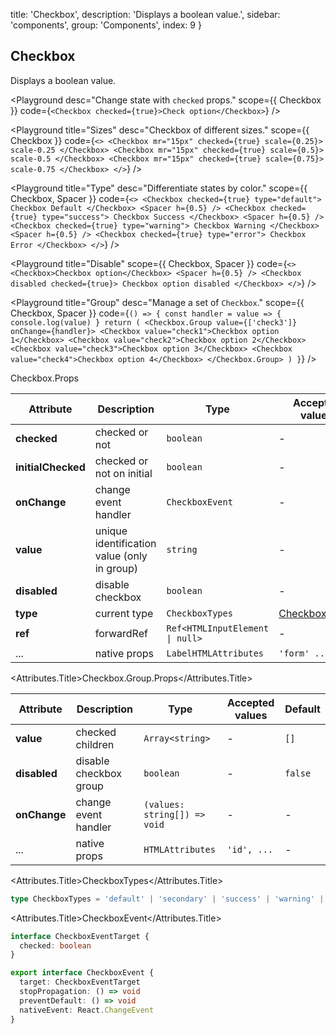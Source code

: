 
  title: 'Checkbox',
  description: 'Displays a boolean value.',
  sidebar: 'components',
  group: 'Components',
  index: 9
}

## Checkbox

Displays a boolean value.

<Playground
  desc="Change state with `checked` props."
  scope={{ Checkbox }}
  code={`
<Checkbox checked={true}>Check option</Checkbox>
`}
/>

<Playground
  title="Sizes"
  desc="Checkbox of different sizes."
  scope={{ Checkbox }}
  code={`
<>
  <Checkbox mr="15px" checked={true} scale={0.25}>
    scale-0.25
  </Checkbox>
  <Checkbox mr="15px" checked={true} scale={0.5}>
    scale-0.5
  </Checkbox>
  <Checkbox mr="15px" checked={true} scale={0.75}>
    scale-0.75
  </Checkbox>
</>
`}
/>

<Playground
  title="Type"
  desc="Differentiate states by color."
  scope={{ Checkbox, Spacer }}
  code={`
<>
  <Checkbox checked={true} type="default">
    Checkbox Default
  </Checkbox>
  <Spacer h={0.5} />
  <Checkbox checked={true} type="success">
    Checkbox Success
  </Checkbox>
  <Spacer h={0.5} />
  <Checkbox checked={true} type="warning">
    Checkbox Warning
  </Checkbox>
  <Spacer h={0.5} />
  <Checkbox checked={true} type="error">
    Checkbox Error
  </Checkbox>
</>
`}
/>

<Playground
  title="Disable"
  scope={{ Checkbox, Spacer }}
  code={`
<>
  <Checkbox>Checkbox option</Checkbox>
  <Spacer h={0.5} />
  <Checkbox disabled checked={true}>
    Checkbox option disabled
  </Checkbox>
</>
`}
/>

<Playground
  title="Group"
  desc="Manage a set of `Checkbox`."
  scope={{ Checkbox, Spacer }}
  code={`
() => {
  const handler = value => {
    console.log(value)
  }
  return (
    <Checkbox.Group value={['check3']} onChange={handler}>
      <Checkbox value="check1">Checkbox option 1</Checkbox>
      <Checkbox value="check2">Checkbox option 2</Checkbox>
      <Checkbox value="check3">Checkbox option 3</Checkbox>
      <Checkbox value="check4">Checkbox option 4</Checkbox>
    </Checkbox.Group>
  )
}
`}
/>

<Attributes edit="/pages/docs/components/checkbox.mdx">
<Attributes.Title>Checkbox.Props</Attributes.Title>

| Attribute          | Description                                 | Type                                           | Accepted values                 | Default   |
| ------------------ | ------------------------------------------- | ---------------------------------------------- | ------------------------------- | --------- |
| **checked**        | checked or not                              | `boolean`                                      | -                               | -         |
| **initialChecked** | checked or not on initial                   | `boolean`                                      | -                               | `false`   |
| **onChange**       | change event handler                        | `CheckboxEvent`                                | -                               | -         |
| **value**          | unique identification value (only in group) | `string`                                       | -                               | -         |
| **disabled**       | disable checkbox                            | `boolean`                                      | -                               | `false`   |
| **type**           | current type                                | `CheckboxTypes`                                | [CheckboxTypes](#checkboxtypes) | `default` |
| **ref**            | forwardRef                                  | <Code>Ref<HTMLInputElement &#124; null></Code> | -                               | -         |
| ...                | native props                                | `LabelHTMLAttributes`                          | `'form' ...`                    | -         |

<Attributes.Title>Checkbox.Group.Props</Attributes.Title>

| Attribute    | Description            | Type                         | Accepted values | Default |
| ------------ | ---------------------- | ---------------------------- | --------------- | ------- |
| **value**    | checked children       | `Array<string>`              | -               | `[]`    |
| **disabled** | disable checkbox group | `boolean`                    | -               | `false` |
| **onChange** | change event handler   | `(values: string[]) => void` | -               | -       |
| ...          | native props           | `HTMLAttributes`             | `'id', ...`     | -       |

<Attributes.Title>CheckboxTypes</Attributes.Title>

```ts
type CheckboxTypes = 'default' | 'secondary' | 'success' | 'warning' | 'error'
```

<Attributes.Title>CheckboxEvent</Attributes.Title>

```ts
interface CheckboxEventTarget {
  checked: boolean
}

export interface CheckboxEvent {
  target: CheckboxEventTarget
  stopPropagation: () => void
  preventDefault: () => void
  nativeEvent: React.ChangeEvent
}
```

</Attributes>

